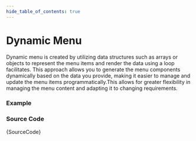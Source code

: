 ```yaml
---
hide_table_of_contents: true
---
```



# Dynamic Menu

Dynamic menu is created by utilizing data structures such as arrays or objects to represent the menu items and render the data using a loop facilitates. This approach allows you to generate the menu components dynamically based on the data you provide, making it easier to manage and update the menu items programmatically.This allows for greater flexibility in managing the menu content and adapting it to changing requirements.

### Example

<IframeWindow url='http://localhost:3000/menu-examples/horizontal-menu/menu-render/dynamic-menu' />

### Source Code

<TsToJsCodeSnippet>{SourceCode}</TsToJsCodeSnippet>
